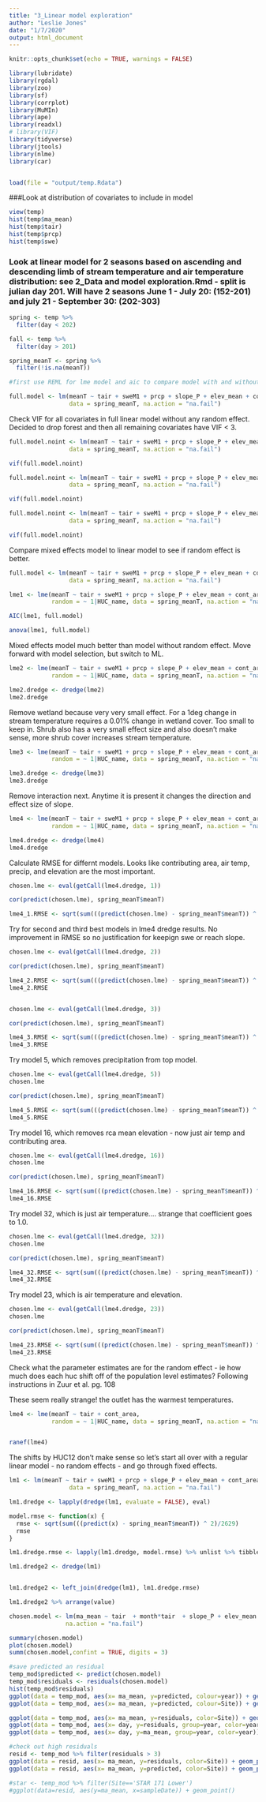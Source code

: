 ```yaml
---
title: "3_Linear model exploration"
author: "Leslie Jones"
date: "1/7/2020"
output: html_document
---
```


```r
knitr::opts_chunk$set(echo = TRUE, warnings = FALSE)

library(lubridate)
library(rgdal)
library(zoo)
library(sf)
library(corrplot)
library(MuMIn)
library(ape)
library(readxl)
# library(VIF)
library(tidyverse)
library(jtools)
library(nlme)
library(car)


load(file = "output/temp.Rdata")
```


###Look at distribution of covariates to include in model
```r

view(temp)
hist(temp$ma_mean)
hist(temp$tair)
hist(temp$prcp)
hist(temp$swe)
```

### Look at linear model for 2 seasons based on ascending and descending limb of stream temperature and air temperature distribution: see 2_Data and model exploration.Rmd - split is julian day 201.  Will have 2 seasons June 1 - July 20: (152-201) and july 21 - September 30: (202-303)
```r
spring <- temp %>%
  filter(day < 202)

fall <- temp %>% 
  filter(day > 201)

spring_meanT <- spring %>% 
  filter(!is.na(meanT))

#first use REML for lme model and aic to compare model with and without random effect for huc12.

full.model <- lm(meanT ~ tair + sweM1 + prcp + slope_P + elev_mean + cont_area + wetland + shrub + forest + cont_area * elev_mean, 
                 data = spring_meanT, na.action = "na.fail")
```

Check VIF for all covariates in full linear model without any random effect. Decided to drop forest and then all remaining covariates have VIF < 3.

```r
full.model.noint <- lm(meanT ~ tair + sweM1 + prcp + slope_P + elev_mean + cont_area + wetland + shrub + forest, 
                 data = spring_meanT, na.action = "na.fail")

vif(full.model.noint)

full.model.noint <- lm(meanT ~ tair + sweM1 + prcp + slope_P + elev_mean + cont_area + wetland + shrub, 
                 data = spring_meanT, na.action = "na.fail")

vif(full.model.noint)

full.model.noint <- lm(meanT ~ tair + sweM1 + prcp + slope_P + elev_mean + cont_area + wetland + forest, 
                 data = spring_meanT, na.action = "na.fail")

vif(full.model.noint)


```

Compare mixed effects model to linear model to see if random effect is better.

```r

full.model <- lm(meanT ~ tair + sweM1 + prcp + slope_P + elev_mean + cont_area + wetland + shrub + cont_area * elev_mean, 
                 data = spring_meanT, na.action = "na.fail")

lme1 <- lme(meanT ~ tair + sweM1 + prcp + slope_P + elev_mean + cont_area + wetland + shrub + cont_area * elev_mean, 
            random = ~ 1|HUC_name, data = spring_meanT, na.action = "na.fail")

AIC(lme1, full.model)

anova(lme1, full.model)
```

Mixed effects model much better than model without random effect. Move forward with model selection, but switch to ML.

```r

lme2 <- lme(meanT ~ tair + sweM1 + prcp + slope_P + elev_mean + cont_area + wetland + shrub + cont_area * elev_mean, 
            random = ~ 1|HUC_name, data = spring_meanT, na.action = "na.fail", method = "ML")

lme2.dredge <- dredge(lme2)
lme2.dredge

```
Remove wetland because very very small effect. For a 1deg change in stream temperature requires a 0.01% change in wetland cover. Too small to keep in. Shrub also has a very small effect size and also doesn't make sense, more shrub cover increases stream temperature.


```r
lme3 <- lme(meanT ~ tair + sweM1 + prcp + slope_P + elev_mean + cont_area + cont_area * elev_mean, 
            random = ~ 1|HUC_name, data = spring_meanT, na.action = "na.fail", method = "ML")

lme3.dredge <- dredge(lme3)
lme3.dredge

```


Remove interaction next. Anytime it is present it changes the direction and effect size of slope.

```r
lme4 <- lme(meanT ~ tair + sweM1 + prcp + slope_P + elev_mean + cont_area, 
            random = ~ 1|HUC_name, data = spring_meanT, na.action = "na.fail", method = "ML")

lme4.dredge <- dredge(lme4)
lme4.dredge

```


Calculate RMSE for differnt models. Looks like contributing area, air temp, precip, and elevation are the most important.


```r

chosen.lme <- eval(getCall(lme4.dredge, 1))

cor(predict(chosen.lme), spring_meanT$meanT)

lme4_1.RMSE <- sqrt(sum(((predict(chosen.lme) - spring_meanT$meanT)) ^ 2)/2629)


```
Try for second and third best models in lme4 dredge results. No improvement in RMSE so no justification for keepign swe or reach slope.

```r
chosen.lme <- eval(getCall(lme4.dredge, 2))

cor(predict(chosen.lme), spring_meanT$meanT)

lme4_2.RMSE <- sqrt(sum(((predict(chosen.lme) - spring_meanT$meanT)) ^ 2)/2629)
lme4_2.RMSE


chosen.lme <- eval(getCall(lme4.dredge, 3))

cor(predict(chosen.lme), spring_meanT$meanT)

lme4_3.RMSE <- sqrt(sum(((predict(chosen.lme) - spring_meanT$meanT)) ^ 2)/2629)
lme4_3.RMSE

```

Try model 5, which removes precipitation from top model.

```r
chosen.lme <- eval(getCall(lme4.dredge, 5))
chosen.lme

cor(predict(chosen.lme), spring_meanT$meanT)

lme4_5.RMSE <- sqrt(sum(((predict(chosen.lme) - spring_meanT$meanT)) ^ 2)/2629)
lme4_5.RMSE
```

Try model 16, which removes rca mean elevation - now just air temp and contributing area.

```r
chosen.lme <- eval(getCall(lme4.dredge, 16))
chosen.lme

cor(predict(chosen.lme), spring_meanT$meanT)

lme4_16.RMSE <- sqrt(sum(((predict(chosen.lme) - spring_meanT$meanT)) ^ 2)/2629)
lme4_16.RMSE
```
Try model 32, which is just air temperature.... strange that coefficient goes to 1.0.

```r
chosen.lme <- eval(getCall(lme4.dredge, 32))
chosen.lme

cor(predict(chosen.lme), spring_meanT$meanT)

lme4_32.RMSE <- sqrt(sum(((predict(chosen.lme) - spring_meanT$meanT)) ^ 2)/2629)
lme4_32.RMSE
```
Try model 23, which is air temperature and elevation.

```r
chosen.lme <- eval(getCall(lme4.dredge, 23))
chosen.lme

cor(predict(chosen.lme), spring_meanT$meanT)

lme4_23.RMSE <- sqrt(sum(((predict(chosen.lme) - spring_meanT$meanT)) ^ 2)/2629)
lme4_23.RMSE
```

Check what the parameter estimates are for the random effect - ie how much does each huc shift off of the population level estimates?
Following instructions in Zuur et al. pg. 108

These seem really strange! the outlet has the warmest temperatures.

```r
lme4 <- lme(meanT ~ tair + cont_area, 
            random = ~ 1|HUC_name, data = spring_meanT, na.action = "na.fail", method = "ML")


ranef(lme4)
```

The shifts by HUC12 don't make sense so let's start all over with a regular linear model - no random effects - and go through fixed effects.


```r
lm1 <- lm(meanT ~ tair + sweM1 + prcp + slope_P + elev_mean + cont_area + wetland + shrub + cont_area * elev_mean, 
                 data = spring_meanT, na.action = "na.fail")

lm1.dredge <- lapply(dredge(lm1, evaluate = FALSE), eval)

model.rmse <- function(x) {
  rmse <- sqrt(sum(((predict(x) - spring_meanT$meanT)) ^ 2)/2629)
  rmse
} 

lm1.dredge.rmse <- lapply(lm1.dredge, model.rmse) %>% unlist %>% tibble::enframe(name = "model")

lm1.dredge2 <- dredge(lm1)  


lm1.dredge2 <- left_join(dredge(lm1), lm1.dredge.rmse) 

lm1.dredge2 %>% arrange(value)

```






```r
chosen.model <- lm(ma_mean ~ tair  + month*tair  + slope_P + elev_mean + cont_area + forest + shrub + wetland  , data = temp_mod,
                na.action = "na.fail")

summary(chosen.model)
plot(chosen.model)
summ(chosen.model,confint = TRUE, digits = 3)

#save predicted an residual
temp_mod$predicted <- predict(chosen.model)
temp_mod$residuals <- residuals(chosen.model)
hist(temp_mod$residuals)
ggplot(data = temp_mod, aes(x= ma_mean, y=predicted, colour=year)) + geom_point()
ggplot(data = temp_mod, aes(x= ma_mean, y=predicted, colour=Site)) + geom_point()

ggplot(data = temp_mod, aes(x= ma_mean, y=residuals, color=Site)) + geom_point()
ggplot(data = temp_mod, aes(x= day, y=residuals, group=year, color=year)) + geom_point()+ facet_wrap(~Site)
ggplot(data = temp_mod, aes(x= day, y=ma_mean, group=year, color=year)) + geom_point()+ facet_wrap(~Site)

#check out high residuals
resid <- temp_mod %>% filter(residuals > 3)
ggplot(data = resid, aes(x= ma_mean, y=residuals, color=Site)) + geom_point()
ggplot(data = resid, aes(x= ma_mean, y=predicted, color=Site)) + geom_point()

#star <- temp_mod %>% filter(Site=='STAR 171 Lower') 
#ggplot(data=resid, aes(y=ma_mean, x=sampleDate)) + geom_point()

```



